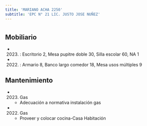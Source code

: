 ```yaml
---
title: 'MARIANO ACHA 2250'
subtitle: 'EPC N° 21 LIC. JUSTO JOSE NUÑEZ'
---
```


#


## Mobiliario

*  (2023) : Escritorio 2, Mesa pupitre doble 30, Silla escolar 60, NA 1 

*  (2022) : Armario 8, Banco largo comedor 18, Mesa usos múltiples 9 





## Mantenimiento

*  (2023) Gas 
    + Adecuación a normativa instalación gas

*  (2022) Gas 
    + Proveer y colocar cocina-Casa Habitación



